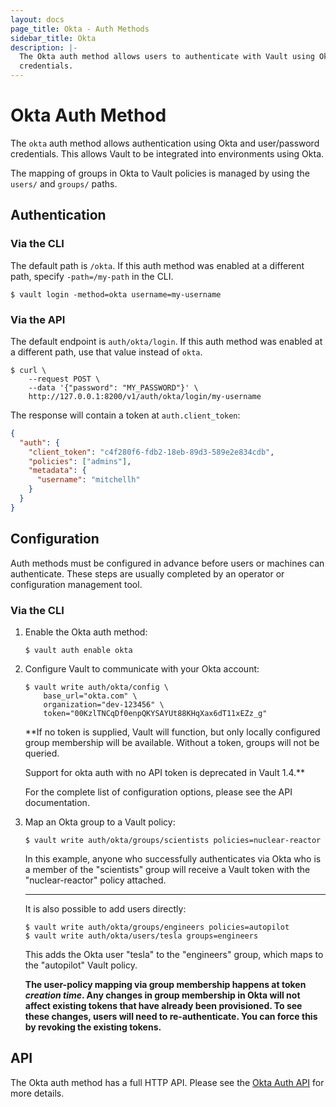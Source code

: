 ```yaml
---
layout: docs
page_title: Okta - Auth Methods
sidebar_title: Okta
description: |-
  The Okta auth method allows users to authenticate with Vault using Okta
  credentials.
---
```


# Okta Auth Method

The `okta` auth method allows authentication using Okta and user/password
credentials. This allows Vault to be integrated into environments using Okta.

The mapping of groups in Okta to Vault policies is managed by using the
`users/` and `groups/` paths.

## Authentication

### Via the CLI

The default path is `/okta`. If this auth method was enabled at a different
path, specify `-path=/my-path` in the CLI.

```text
$ vault login -method=okta username=my-username
```

### Via the API

The default endpoint is `auth/okta/login`. If this auth method was enabled
at a different path, use that value instead of `okta`.

```shell
$ curl \
    --request POST \
    --data '{"password": "MY_PASSWORD"}' \
    http://127.0.0.1:8200/v1/auth/okta/login/my-username
```

The response will contain a token at `auth.client_token`:

```json
{
  "auth": {
    "client_token": "c4f280f6-fdb2-18eb-89d3-589e2e834cdb",
    "policies": ["admins"],
    "metadata": {
      "username": "mitchellh"
    }
  }
}
```

## Configuration

Auth methods must be configured in advance before users or machines can
authenticate. These steps are usually completed by an operator or configuration
management tool.

### Via the CLI

1. Enable the Okta auth method:

   ```text
   $ vault auth enable okta
   ```

1. Configure Vault to communicate with your Okta account:

   ```text
   $ vault write auth/okta/config \
       base_url="okta.com" \
       organization="dev-123456" \
       token="00KzlTNCqDf0enpQKYSAYUt88KHqXax6dT11xEZz_g"
   ```

   **If no token is supplied, Vault will function, but only locally configured
   group membership will be available. Without a token, groups will not be
   queried.

   Support for okta auth with no API token is deprecated in Vault 1.4.**

   For the complete list of configuration options, please see the API
   documentation.

1. Map an Okta group to a Vault policy:

   ```text
   $ vault write auth/okta/groups/scientists policies=nuclear-reactor
   ```

   In this example, anyone who successfully authenticates via Okta who is a
   member of the "scientists" group will receive a Vault token with the
   "nuclear-reactor" policy attached.

   ***

   It is also possible to add users directly:

   ```text
   $ vault write auth/okta/groups/engineers policies=autopilot
   $ vault write auth/okta/users/tesla groups=engineers
   ```

   This adds the Okta user "tesla" to the "engineers" group, which maps to
   the "autopilot" Vault policy.

   **The user-policy mapping via group membership happens at token _creation
   time_. Any changes in group membership in Okta will not affect existing
   tokens that have already been provisioned. To see these changes, users
   will need to re-authenticate. You can force this by revoking the
   existing tokens.**

## API

The Okta auth method has a full HTTP API. Please see the
[Okta Auth API](/api/auth/okta/index.html) for more details.
